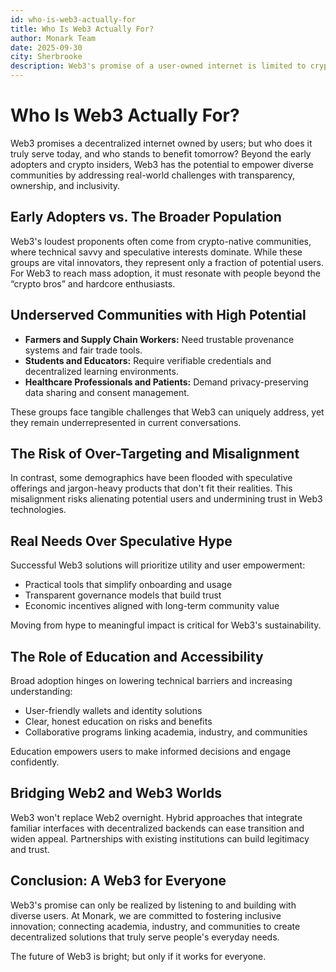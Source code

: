 ```yaml
---
id: who-is-web3-actually-for
title: Who Is Web3 Actually For?
author: Monark Team
date: 2025-09-30
city: Sherbrooke
description: Web3's promise of a user-owned internet is limited to crypto enthusiasts. For broader adoption, it must address real-world needs for a diverse population, offering solutions like transparent supply chains and verifiable educational credentials to groups like farmers and students.
---
```


# Who Is Web3 Actually For?

<aside>

Web3 promises a decentralized internet owned by users; but who does it truly serve today, and who stands to benefit tomorrow? Beyond the early adopters and crypto insiders, Web3 has the potential to empower diverse communities by addressing real-world challenges with transparency, ownership, and inclusivity.

</aside>

## Early Adopters vs. The Broader Population

Web3's loudest proponents often come from crypto-native communities, where technical savvy and speculative interests dominate. While these groups are vital innovators, they represent only a fraction of potential users. For Web3 to reach mass adoption, it must resonate with people beyond the “crypto bros” and hardcore enthusiasts.

## Underserved Communities with High Potential

- **Farmers and Supply Chain Workers:** Need trustable provenance systems and fair trade tools.
- **Students and Educators:** Require verifiable credentials and decentralized learning environments.
- **Healthcare Professionals and Patients:** Demand privacy-preserving data sharing and consent management.

These groups face tangible challenges that Web3 can uniquely address, yet they remain underrepresented in current conversations.

## The Risk of Over-Targeting and Misalignment

In contrast, some demographics have been flooded with speculative offerings and jargon-heavy products that don't fit their realities. This misalignment risks alienating potential users and undermining trust in Web3 technologies.

## Real Needs Over Speculative Hype

Successful Web3 solutions will prioritize utility and user empowerment:

- Practical tools that simplify onboarding and usage
- Transparent governance models that build trust
- Economic incentives aligned with long-term community value

Moving from hype to meaningful impact is critical for Web3's sustainability.

## The Role of Education and Accessibility

Broad adoption hinges on lowering technical barriers and increasing understanding:

- User-friendly wallets and identity solutions
- Clear, honest education on risks and benefits
- Collaborative programs linking academia, industry, and communities

Education empowers users to make informed decisions and engage confidently.

## Bridging Web2 and Web3 Worlds

Web3 won't replace Web2 overnight. Hybrid approaches that integrate familiar interfaces with decentralized backends can ease transition and widen appeal. Partnerships with existing institutions can build legitimacy and trust.

## Conclusion: A Web3 for Everyone

Web3's promise can only be realized by listening to and building with diverse users. At Monark, we are committed to fostering inclusive innovation; connecting academia, industry, and communities to create decentralized solutions that truly serve people's everyday needs.

The future of Web3 is bright; but only if it works for everyone.